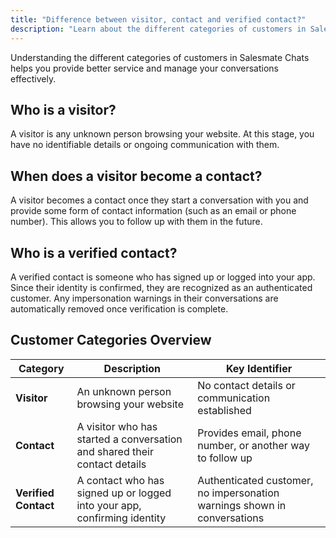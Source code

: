 ```yaml
---
title: "Difference between visitor, contact and verified contact?"
description: "Learn about the different categories of customers in Salesmate Chats: visitors, contacts, and verified contacts, and understand how they progress through each stage."
---
```


Understanding the different categories of customers in Salesmate Chats helps you provide better service and manage your conversations effectively.

## Who is a visitor?

A visitor is any unknown person browsing your website. At this stage, you have no identifiable details or ongoing communication with them.

## When does a visitor become a contact?

A visitor becomes a contact once they start a conversation with you and provide some form of contact information (such as an email or phone number). This allows you to follow up with them in the future.

## Who is a verified contact?

A verified contact is someone who has signed up or logged into your app. Since their identity is confirmed, they are recognized as an authenticated customer. Any impersonation warnings in their conversations are automatically removed once verification is complete.

## Customer Categories Overview

| Category             | Description                                                               | Key Identifier                                                           |
| -------------------- | ------------------------------------------------------------------------- | ------------------------------------------------------------------------ |
| **Visitor**          | An unknown person browsing your website                                   | No contact details or communication established                          |
| **Contact**          | A visitor who has started a conversation and shared their contact details | Provides email, phone number, or another way to follow up                |
| **Verified Contact** | A contact who has signed up or logged into your app, confirming identity  | Authenticated customer, no impersonation warnings shown in conversations |
